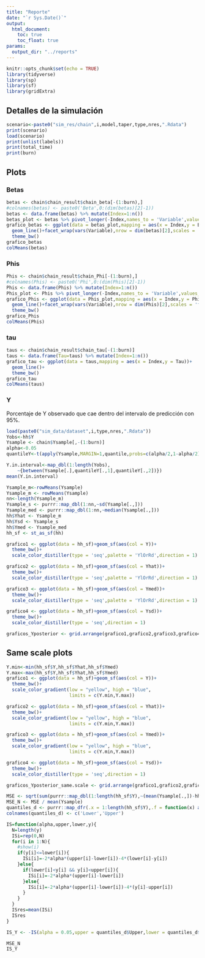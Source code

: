 ```yaml
---
title: "Reporte"
date: "`r Sys.Date()`"
output:
  html_document:
    toc: true
    toc_float: true
params: 
  output_dir: "../reports"
---
```



```r
knitr::opts_chunk$set(echo = TRUE)
library(tidyverse)
library(sp)
library(sf)
library(gridExtra)
```

## Detalles de la simulación

```r

scenario<-paste0("sim_res/chain",i,model,taper,type,nres,".Rdata")
print(scenario)
load(scenario)
print(unlist(labels))
print(total_time)
print(burn)

```

## Plots

### Betas

```r
betas <- chain$chain_result$chain_beta[-(1:burn),]
#colnames(betas) <- paste0('Beta',0:(dim(betas)[2]-1))
betas <- data.frame(betas) %>% mutate(Index=1:n())
betas_plot <- betas %>% pivot_longer(-Index,names_to = 'Variable',values_to='Betas')
grafico_betas <- ggplot(data = betas_plot,mapping = aes(x = Index,y = Betas))+
  geom_line()+facet_wrap(vars(Variable),nrow = dim(betas)[2],scales = 'free')+
  theme_bw()
grafico_betas
colMeans(betas)
```
### Phis

```r
Phis <- chain$chain_result$chain_Phi[-(1:burn),]
#colnames(Phis) <- paste0('Phi',0:(dim(Phis)[2]-1))
Phis <- data.frame(Phis) %>% mutate(Index=1:n())
Phis_plot <- Phis %>% pivot_longer(-Index,names_to = 'Variable',values_to='Phi')
grafico_Phis <- ggplot(data = Phis_plot,mapping = aes(x = Index,y = Phi))+
  geom_line()+facet_wrap(vars(Variable),nrow = dim(Phis)[2],scales = 'free')+
  theme_bw()
grafico_Phis
colMeans(Phis)
```
### tau


```r
taus <- chain$chain_result$chain_tau[-(1:burn)]
taus <- data.frame(Tau=taus) %>% mutate(Index=1:n())
grafico_tau <- ggplot(data = taus,mapping = aes(x = Index,y = Tau))+
  geom_line()+
  theme_bw()
grafico_tau
colMeans(taus)
```

### Y

Porcentaje de Y observado que cae dentro del intervalo de predicción con 95%.

```r
load(paste0("sim_data/dataset",i,type,nres,".Rdata"))
Yobs<-hh$Y
Ysample <- chain$Ysample[,-(1:burn)]
alpha<-0.05
quantileY<-t(apply(Ysample,MARGIN=1,quantile,probs=c(alpha/2,1-alpha/2)))

Y.in.interval<-map_dbl(1:length(Yobs),
    ~{between(Ysample[.],quantileY[.,1],quantileY[.,2])})
mean(Y.in.interval)

```

```r
Ysample_m<-rowMeans(Ysample)
Ysample_m <- rowMeans(Ysample)
nn<-length(Ysample_m)
Ysample_s <- purrr::map_dbl(1:nn,~sd(Ysample[.,]))
Ysample_med <- purrr::map_dbl(1:nn,~median(Ysample[.,]))
hh$Yhat <- Ysample_m
hh$Ysd <- Ysample_s
hh$Ymed <- Ysample_med
hh_sf <- st_as_sf(hh)

grafico1 <- ggplot(data = hh_sf)+geom_sf(aes(col = Y))+
  theme_bw()+
  scale_color_distiller(type = 'seq',palette = 'YlOrRd',direction = 1)

grafico2 <- ggplot(data = hh_sf)+geom_sf(aes(col = Yhat))+
  theme_bw()+
  scale_color_distiller(type = 'seq',palette = 'YlOrRd',direction = 1)

grafico3 <- ggplot(data = hh_sf)+geom_sf(aes(col = Ymed))+
  theme_bw()+
  scale_color_distiller(type = 'seq',palette = 'YlOrRd',direction = 1)

grafico4 <- ggplot(data = hh_sf)+geom_sf(aes(col = Ysd))+
  theme_bw()+
  scale_color_distiller(type = 'seq',direction = 1)

graficos_Yposterior <- grid.arrange(grafico1,grafico2,grafico3,grafico4)
```

## Same scale plots

```r
Y.min<-min(hh_sf$Y,hh_sf$Yhat,hh_sf$Ymed)
Y.max<-max(hh_sf$Y,hh_sf$Yhat,hh_sf$Ymed)
grafico1 <- ggplot(data = hh_sf)+geom_sf(aes(col = Y))+
  theme_bw()+
  scale_color_gradient(low = "yellow", high = "blue",
                       limits = c(Y.min,Y.max))

grafico2 <- ggplot(data = hh_sf)+geom_sf(aes(col = Yhat))+
  theme_bw()+
  scale_color_gradient(low = "yellow", high = "blue",
                       limits = c(Y.min,Y.max))

grafico3 <- ggplot(data = hh_sf)+geom_sf(aes(col = Ymed))+
  theme_bw()+  
  scale_color_gradient(low = "yellow", high = "blue",
                       limits = c(Y.min,Y.max))

grafico4 <- ggplot(data = hh_sf)+geom_sf(aes(col = Ysd))+
  theme_bw()+
  scale_color_distiller(type = 'seq',direction = 1)

graficos_Yposterior_same.scale <- grid.arrange(grafico1,grafico2,grafico3,grafico4)
```



```r
MSE <- sqrt(sum(purrr::map_dbl(1:length(hh_sf$Y),~(mean(Ysample[.,])-hh_sf$Y[.])^2)))
MSE_N <- MSE / mean(Ysample)
quantiles_d <- purrr::map_dfr(.x = 1:length(hh_sf$Y),.f = function(x) as.data.frame(t(quantile(Ysample[x,],probs=c(0.025,0.975)))))
colnames(quantiles_d) <- c('Lower','Upper')

IS=function(alpha,upper,lower,y){
  N=length(y)
  ISi=rep(0,N)
  for(i in 1:N){
    #show(i)
    if(y[i]<=lower[i]){
      ISi[i]=-2*alpha*(upper[i]-lower[i])-4*(lower[i]-y[i])
    }else{
      if(lower[i]<y[i] && y[i]<upper[i]){
        ISi[i]=-2*alpha*(upper[i]-lower[i])
      }else{
        ISi[i]=-2*alpha*(upper[i]-lower[i])-4*(y[i]-upper[i])
      }
    }
  }
  ISres=mean(ISi)
  ISres
}

IS_Y <- -IS(alpha = 0.05,upper = quantiles_d$Upper,lower = quantiles_d$Lower,y = hh_sf$Y)

MSE_N
IS_Y
```


